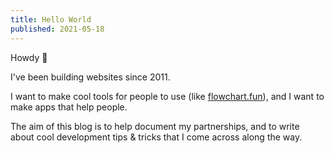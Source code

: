 ```yaml
---
title: Hello World
published: 2021-05-18
---
```


Howdy 🐛

I've been building websites since 2011.

I want to make cool tools for people to use (like [flowchart.fun](https://flowchart.fun)), and I want to make apps that help people.

The aim of this blog is to help document my partnerships, and to write about cool development tips & tricks that I come across along the way.
